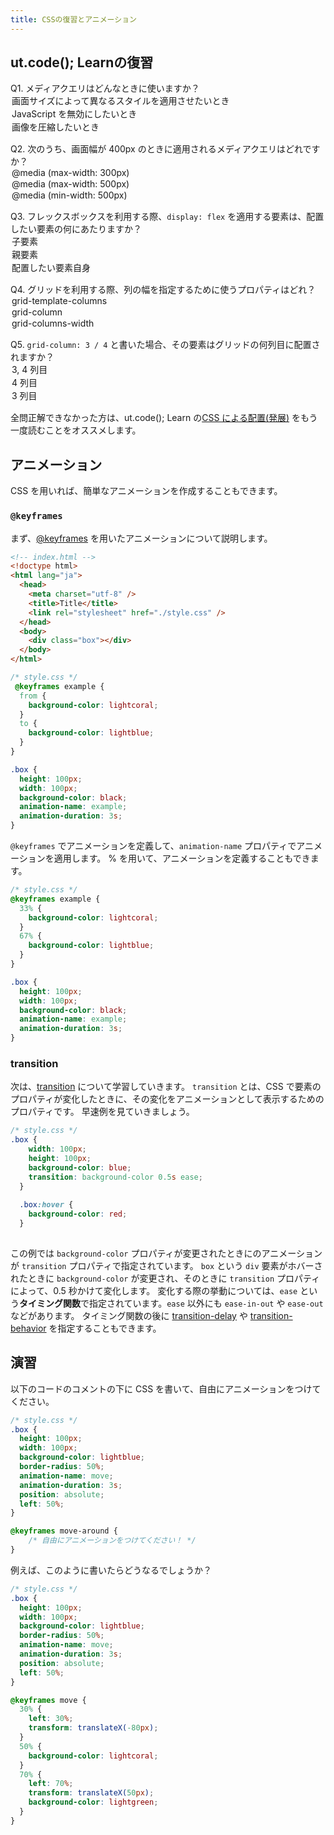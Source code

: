 ```yaml
---
title: CSSの復習とアニメーション
---
```



## ut.code(); Learnの復習
Q1. メディアクエリはどんなときに使いますか？
  <MultipleChoice>
      <Option isCorrect>
        画面サイズによって異なるスタイルを適用させたいとき
      </Option>
      <Option>
        JavaScript を無効にしたいとき
      </Option>
      <Option>
        画像を圧縮したいとき
      </Option>
  </MultipleChoice>

Q2. 次のうち、画面幅が 400px のときに適用されるメディアクエリはどれですか？
  <MultipleChoice>
      <Option>
        `@media (max-width: 300px)`
      </Option>
      <Option isCorrect>
        `@media (max-width: 500px)`
      </Option>
      <Option>
        `@media (min-width: 500px)`
      </Option>
  </MultipleChoice>

Q3. フレックスボックスを利用する際、`display: flex` を適用する要素は、配置したい要素の何にあたりますか？
  <MultipleChoice>
      <Option>
        子要素
      </Option>
      <Option isCorrect>
        親要素
      </Option>
      <Option>
        配置したい要素自身
      </Option>
  </MultipleChoice>

Q4. グリッドを利用する際、列の幅を指定するために使うプロパティはどれ？
  <MultipleChoice>
      <Option isCorrect>
        `grid-template-columns`
      </Option>
      <Option>
        `grid-column`
      </Option>
      <Option>
        `grid-columns-width`
      </Option>
  </MultipleChoice>

Q5. `grid-column: 3 / 4` と書いた場合、その要素はグリッドの何列目に配置されますか？
  <MultipleChoice>
      <Option>
        3, 4 列目
      </Option>
      <Option>
        4 列目
      </Option>
      <Option isCorrect>
        3 列目
      </Option>
  </MultipleChoice>

全問正解できなかった方は、ut.code(); Learn の[CSS による配置(発展)](https://learn.utcode.net/docs/browser-apps/css-arrangement/) をもう一度読むことをオススメします。

## アニメーション
CSS を用いれば、簡単なアニメーションを作成することもできます。

### `@keyframes`
まず、[@keyframes](https://developer.mozilla.org/en-US/docs/Web/CSS/@keyframes) を用いたアニメーションについて説明します。
```html
<!-- index.html -->
<!doctype html>
<html lang="ja">
  <head>
    <meta charset="utf-8" />
    <title>Title</title>
    <link rel="stylesheet" href="./style.css" />
  </head>
  <body>
    <div class="box"></div>
  </body>
</html>
```
```css
/* style.css */
 @keyframes example {
  from {
    background-color: lightcoral;
  }
  to {
    background-color: lightblue;
  }
}

.box {
  height: 100px;
  width: 100px;
  background-color: black;
  animation-name: example;
  animation-duration: 3s;
}
```
`@keyframes` でアニメーションを定義して、`animation-name` プロパティでアニメーションを適用します。
% を用いて、アニメーションを定義することもできます。
```css "33%" "67%"
/* style.css */
@keyframes example {
  33% {
    background-color: lightcoral;
  }
  67% {
    background-color: lightblue;
  }
}

.box {
  height: 100px;
  width: 100px;
  background-color: black;
  animation-name: example;
  animation-duration: 3s;
}
```

### transition
次は、[transition](https://developer.mozilla.org/en-US/docs/Web/CSS/transition) について学習していきます。
`transition` とは、CSS で要素のプロパティが変化したときに、その変化をアニメーションとして表示するためのプロパティです。
早速例を見ていきましょう。
```css
/* style.css */
.box {
    width: 100px;
    height: 100px;
    background-color: blue;
    transition: background-color 0.5s ease; 
  }
  
  .box:hover {
    background-color: red; 
  }
  
```

この例では `background-color` プロパティが変更されたときにのアニメーションが `transition` プロパティで指定されています。
`box` という `div` 要素がホバーされたときに `background-color` が変更され、そのときに `transition` プロパティによって、0.5 秒かけて変化します。
変化する際の挙動については、`ease` という**タイミング関数**で指定されています。`ease` 以外にも `ease-in-out` や `ease-out` などがあります。
タイミング関数の後に [transition-delay](https://developer.mozilla.org/en-US/docs/Web/CSS/transition-delay) や [transition-behavior](https://developer.mozilla.org/en-US/docs/Web/CSS/transition-behavior) を指定することもできます。 

## 演習
以下のコードのコメントの下に CSS を書いて、自由にアニメーションをつけてください。
```css
/* style.css */
.box {
  height: 100px;
  width: 100px;
  background-color: lightblue;
  border-radius: 50%;
  animation-name: move;
  animation-duration: 3s;
  position: absolute;
  left: 50%;
}

@keyframes move-around {
    /* 自由にアニメーションをつけてください！ */
}
```

例えば、このように書いたらどうなるでしょうか？
```css 
/* style.css */
.box {
  height: 100px;
  width: 100px;
  background-color: lightblue;
  border-radius: 50%;
  animation-name: move;
  animation-duration: 3s;
  position: absolute;
  left: 50%;
}

@keyframes move {
  30% {
    left: 30%;
    transform: translateX(-80px);
  }
  50% {
    background-color: lightcoral;
  }
  70% {
    left: 70%;
    transform: translateX(50px);
    background-color: lightgreen;
  }
}
```